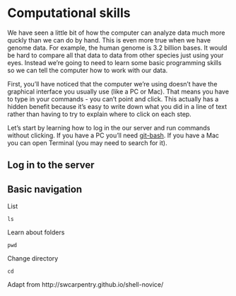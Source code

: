 # Computational skills

We have seen a little bit of how the computer can analyze data much more quckly than
we can do by hand.
This is even more true when we have genome data.
For example, the human genome is 3.2 billion bases.
It would be hard to compare all that data to data from other species just using your eyes.
Instead we're going to need to learn some basic programming skills 
so we can tell the computer how to work with our data.

First, you'll have noticed that the computer we're using doesn't have the graphical interface
you usually use (like a PC or Mac).
That means you have to type in your commands - you can't point and click.
This actually has a hidden benefit because it's easy to write down what you did in
a line of text rather than having to try to explain where to click on each step.

Let's start by learning how to log in the our server and run commands without clicking.
If you have a PC you'll need [git-bash](https://gitforwindows.org/). If you have a Mac you can open Terminal (you may need to search for it).

## Log in to the server

## Basic navigation

List
```
ls
```

Learn about folders
```
pwd
```

Change directory
```
cd 
```

Adapt from  http://swcarpentry.github.io/shell-novice/

